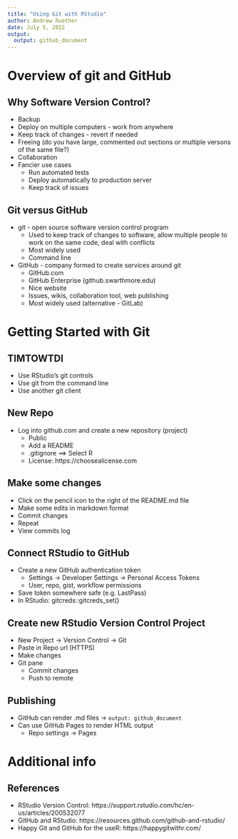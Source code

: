 ```yaml
---
title: "Using Git with RStudio"
author: Andrew Ruether
date: July 5, 2022
output:
  output: github_document
---
```


# Overview of git and GitHub

## Why Software Version Control?
- Backup
- Deploy on multiple computers - work from anywhere
- Keep track of changes - revert if needed
- Freeing (do you have large, commented out sections or multiple versons of the same file?)
- Collaboration
- Fancier use cases
  - Run automated tests
  - Deploy automatically to production server
  - Keep track of issues

## Git versus GitHub
- git - open source software version control program
  - Used to keep track of changes to software, allow multiple people to work on the same code, deal with conflicts
  - Most widely used
  - Command line

- GitHub - company formed to create services around git
  - GitHub.com
  - GitHub Enterprise (github.swarthmore.edu)
  - Nice website
  - Issues, wikis, collaboration tool, web publishing
  - Most widely used (alternative - GitLab)

# Getting Started with Git

## TIMTOWTDI
- Use RStudio's git controls
- Use git from the command line
- Use another git client

## New Repo
- Log into github.com and create a new repository (project)
  - Public
  - Add a README
  - .gitignore ==> Select R
  - License: https://choosealicense.com

## Make some changes
- Click on the pencil icon to the right of the README.md file
- Make some edits in markdown format
- Commit changes
- Repeat
- View commits log
  
## Connect RStudio to GitHub
- Create a new GitHub authentication token
  - Settings → Developer Settings → Personal Access Tokens
  - User, repo, gist, workflow permissions
- Save token somewhere safe (e.g. LastPass)  
- In RStudio: gitcreds::gitcreds_set()

## Create new RStudio Version Control Project
- New Project → Version Control → Git 
- Paste in Repo url (HTTPS)
- Make changes
- Git pane
  - Commit changes
  - Push to remote

## Publishing
- GitHub can render .md files → `output: github_document`
- Can use GitHub Pages to render HTML output
  - Repo settings → Pages

# Additional info

## References
- RStudio Version Control: https://support.rstudio.com/hc/en-us/articles/200532077
- GitHub and RStudio: https://resources.github.com/github-and-rstudio/
- Happy Git and GitHub for the useR: https://happygitwithr.com/
